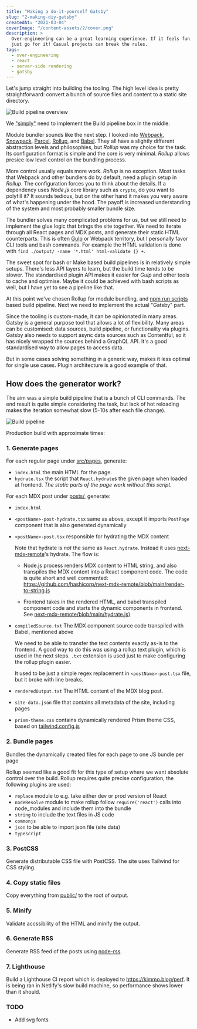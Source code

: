 ```yaml
---
title: "Making a do-it-yourself Gatsby"
slug: "2-making-diy-gatsby"
createdAt: "2021-03-04"
coverImage: "/content-assets/2/cover.png"
description: >
  Over-engineering can be a great learning experience. If it feels fun,
  just go for it! Casual projects can break the rules.
tags:
  - over-engineering
  - react
  - server-side rendering
  - gatsby
---
```


Let's jump straight into building the tooling. The high level idea is pretty straightforward: convert a bunch of source files and content to a static site directory.

<Image alt="Build pipeline overview" src="/content-assets/2/build-pipeline-overview.svg" maxWidth="65%" />

We ["simply"](https://www.knowledgeowl.com/home/dont-say-simply-jim-fisher) need to implement the Build pipeline box in the middle.

Module bundler sounds like the next step. I looked into [Webpack](https://webpack.js.org/), [Snowpack](https://www.snowpack.dev/), [Parcel](https://parceljs.org/), [Rollup](https://rollupjs.org/), and [Babel](https://babeljs.io/). They all have a slightly different abstraction levels and philosophies, but _Rollup_ was my choice for the task. Its configuration format is simple and the core is very minimal. _Rollup_ allows presice low level control on the bundling process.

More control usually equals more work. _Rollup_ is no exception. Most tasks that Webpack and other bundlers do by default, need a plugin setup in _Rollup_. The configuration forces you to think about the details. If a dependency uses _Node.js_ core library such as `crypto`, do you want to polyfill it? It sounds tedious, but on the other hand it makes you very aware of what's happening under the hood. The payoff is increased understanding of the system and most probably smaller bundle size.

The bundler solves many complicated problems for us, but we still need to implement the glue logic that brings the site together. We need to iterate through all React pages and MDX posts, and generate their static HTML counterparts. This is often [Gulp](https://gulpjs.com/) or Webpack territory, but I personally favor CLI tools and bash commands. For example the HTML validation is done with `find ./output/ -name '*.html' html-validate {} +`.

The sweet spot for bash or Make based build pipelines is in relatively simple setups. There's less API layers to learn, but the build time tends to be slower. The standardised plugin API makes it easier for *Gulp* and other tools to cache and optimise. Maybe it could be achieved with bash scripts as well, but I have yet to see a pipeline like that.

At this point we've chosen Rollup for module bundling, and [npm run scripts](https://www.keithcirkel.co.uk/how-to-use-npm-as-a-build-tool/) based build pipeline. Next we need to implement the actual "Gatsby" part.


<Presentic alt="Build pipeline overview presentation" maxWidth="65%" duration={1200} src="/content-assets/2/build-pipeline-overview.svg" initialAnimateToSlide={1} />


Since the tooling is custom-made, it can be opinionated in many areas. Gatsby is a general purpose tool that allows a lot of flexibility. Many areas can be customised: data sources, build pipeline, or functionality via plugins. Gatsby also needs to support async data sources such as Contentful, so it has nicely wrapped the sources behind a GraphQL API. It's a good standardised way to allow pages to access data.

But in some cases solving something in a generic way, makes it less optimal for single use cases. Plugin architecture is a good example of that.

## How does the generator work?

The aim was a simple build pipeline that is a bunch of CLI commands. The end result is quite simple considering the task, but lack of hot reloading makes the iteration somewhat slow (5-10s after each file change).

<Image alt="Build pipeline" src="/content-assets/2/build-pipeline.svg" maxWidth="80%" />

Production build with approximate times:

### 1. Generate pages

For each regular page under [src/pages](https://github.com/kimmobrunfeldt/blog/blob/main/src/pages), generate:

  * `index.html` the main HTML for the page.
  * `hydrate.tsx` the script that `React.hydrate`s the given page when loaded at frontend. *The static parts of the page work without this script.*

For each MDX post under [posts/](https://github.com/kimmobrunfeldt/blog/blob/main/posts), generate:

* `index.html`
* `<postName>-post-hydrate.tsx` same as above, except it imports `PostPage` component that is also generated dynamically
* `<postName>-post.tsx` responsible for hydrating the MDX content

    Note that hydrate is *not* the same as `React.hydrate`. Instead it uses [next-mdx-remote](https://github.com/hashicorp/next-mdx-remote/)'s
    hydrate. The flow is:

    * Node.js process renders MDX content to HTML string, and also transpiles the MDX content into a React component code. The code is quite short and well commented: https://github.com/hashicorp/next-mdx-remote/blob/main/render-to-string.js

    * Frontend takes in the rendered HTML, and babel transpiled component code and starts the dynamic components in frontend. See [next-mdx-remote/blob/main/hydrate.js)](https://github.com/hashicorp/next-mdx-remote/blob/main/hydrate.js)

* `compiledSource.txt` The MDX component source code transpiled with Babel, mentioned above

    We need to be able to transfer the text contents exactly as-is to the frontend. A good way to do this
    was using a rollup text plugin, which is used in the next steps. `.txt` extension is used just to make
    configuring the rollup plugin easier.

    It used to be just a simple regex
    replacement in `<postName>-post.tsx` file, but it broke with line breaks.

* `renderedOutput.txt` The HTML content of the MDX blog post.

* `site-data.json` file that contains all metadata of the site, including pages
* `prism-theme.css` contains dynamically rendered Prism theme CSS, based on [tailwind.config.js](https://github.com/kimmobrunfeldt/blog/blob/main/tailwind.config.js)

### 2. Bundle pages

Bundles the dynamically created files for each page to one JS bundle per page

Rollup seemed like a good fit for this type of setup where we want absolute control over the build. Rollup requires quite precise configuration, the following plugins are used:

* `replace` module to e.g. take either dev or prod version of React
* `nodeResolve` module to make rollup follow `require('react')` calls into node_modules and include them into the bundle
* `string` to include the text files in JS code
* `commonjs`
* `json` to be able to import json file (site data)
* `typescript`

### 3. PostCSS

Generate distributable CSS file with PostCSS. The site uses Tailwind for CSS styling.


### 4. Copy static files

Copy everything from [public/](https://github.com/kimmobrunfeldt/blog/blob/main/public/) to the root of output.

### 5. Minify

Validate accssibility of the HTML and minify the output.

### 6. Generate RSS

Generate RSS feed of the posts using [node-rss](https://www.npmjs.com/package/rss).

### 7. Lighthouse

Build a Lighthouse CI report which is deployed to https://kimmo.blog/perf. It is being ran in Netlify's slow build machine, so performance shows lower than it should.

### TODO

* Add svg fonts
